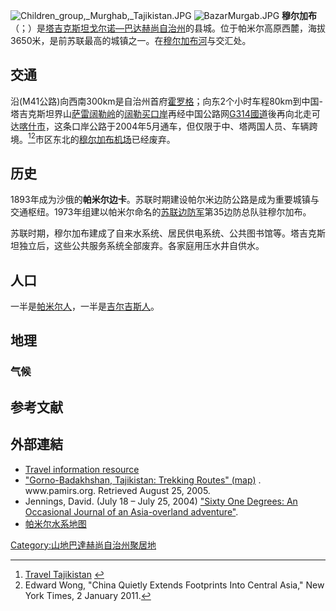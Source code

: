 {{Infobox settlement
|official_name =穆尔加布
|native_name = 
|image_skyline = 
|imagesize = 
|image_caption = 
|image_flag = 
|image_seal = 
|image_map = 
|map_caption = 
|pushpin_map            = Tajikistan
|pushpin_label_position =bottom
|pushpin_mapsize        = 300
|pushpin_map_caption    =在塔吉克斯坦的位置
|subdivision_type = [[Countries_of_the_world|Country]]
|subdivision_type1 = [[塔吉克斯坦行政区划|塔吉克斯坦行政区划]]
|subdivision_name = [[Image:Flag_of_Tajikistan.svg|25px]] [[塔吉克斯坦|塔吉克斯坦]]
|subdivision_name1 = [[戈尔诺—巴达赫尚自治州|戈尔诺—巴达赫尚自治州]]
|subdivision_type2 = 
|subdivision_name2 = 
|established_title = 
|established_date =
|government_type = 
|leader_title = 
|leader_name = 
|area_magnitude = 
|area_total_sq_mi =
|area_total_km2 = 
|area_land_sq_mi =
|area_land_km2 = 
|area_urban_sq_mi = 
|area_urban_km2 = 
|area_metro_km2 = 
|area_metro_sq_mi = 
|population_as_of=2000
|population_footnotes =
|population_total =  4,000
|population_urban = 
|population_metro =
|population_density_sq_mi = 
|population_density_km2 =
|timezone = [[UTC+5|UTC+5]]
|utc_offset = 
|timezone_DST =
|utc_offset_DST = 
|elevation_footnotes=
|elevation_m = 
|elevation_ft = 11869
|postal_code_type = 
|postal_code = 
|area_code = 
|website = 
|footnotes =
}}
[[File:Children_group,_Murghab,_Tajikistan.JPG|thumb]]
[[File:BazarMurgab.JPG|thumb]]
'''穆尔加布'''（{{lang-tg|Мурғоб}}；{{lang-ru|Мургаб}}）是[[塔吉克斯坦|塔吉克斯坦]][[戈尔诺—巴达赫尚自治州|戈尔诺—巴达赫尚自治州]]{{tsl|en|Murghob District|穆尔加布县}}的县城。位于帕米尔高原西麓，海拔3650米，是前苏联最高的城镇之一。在[[巴爾坦格河|穆尔加布河]]与{{tsl|en|Pamir Highway|帕米尔公路}}交汇处。 

==交通==
沿{{tsl|en|Pamir Highway|帕米尔公路}}(M41公路)向西南300km是自治州首府[[霍罗格|霍罗格]]；向东2个小时车程80km到中国-塔吉克斯坦界山[[萨雷阔勒岭|萨雷阔勒岭]]的[[阔勒买口岸|阔勒买口岸]]再经中国公路网[[314国道|G314國道]]後再向北走可达[[喀什市|喀什市]]，这条口岸公路于2004年5月通车，但仅限于中、塔两国人员、车辆跨境。<ref>[http://www.traveltajikistan.com/roadrail/road.html#arriving_from_china Travel Tajikistan] {{webarchive|url=https://web.archive.org/web/20141108200749/http://www.traveltajikistan.com/roadrail/road.html |date=2014-11-08 }}</ref><ref>Edward Wong, "China Quietly Extends Footprints Into Central Asia," New York Times, 2 January 2011.</ref>市区东北的[[穆尔加布机场|穆尔加布机场]]已经废弃。

==历史==
1893年成为沙俄的'''帕米尔边卡'''。苏联时期建设帕尔米边防公路是成为重要城镇与交通枢纽。1973年组建以帕米尔命名的[[苏联边防军|苏联边防军]]第35边防总队驻穆尔加布。

苏联时期，穆尔加布建成了自来水系统、居民供电系统、公共图书馆等。塔吉克斯坦独立后，这些公共服务系统全部废弃。各家庭用压水井自供水。
==人口==
一半是[[帕米尔人|帕米尔人]]，一半是[[吉尔吉斯人|吉尔吉斯人]]。
==地理==
===气候===
{{Weather box|location = Murghab
|metric first = y
|single line = y
| Jan mean C = -18.7
| Feb mean C = -16.8
| Mar mean C = -9.9
| Apr mean C = -2.7
| May mean C = 0.8
| Jun mean C = 5.1
| Jul mean C = 8.7
| Aug mean C = 8.5
| Sep mean C = 4
| Oct mean C = -2.2
| Nov mean C = -9
| Dec mean C = -14.7
|year mean C = -3.9
|precipitation colour = green
|Jan precipitation mm = 27.6
|Feb precipitation mm = 29.4
|Mar precipitation mm = 40.2
|Apr precipitation mm = 38.4
|May precipitation mm = 45.1
|Jun precipitation mm = 28.4
|Jul precipitation mm = 22.0
|Aug precipitation mm = 19.9
|Sep precipitation mm = 10.9
|Oct precipitation mm = 22.8
|Nov precipitation mm = 29.4
|Dec precipitation mm = 33.6
|year precipitation mm = 347.7
|Jan humidity = 59.5
|Feb humidity = 60.2
|Mar humidity = 56.0
|Apr humidity = 52.0
|May humidity = 50.1
|Jun humidity = 43.1
|Jul humidity = 43.4
|Aug humidity = 44.8
|Sep humidity = 43.5
|Oct humidity = 45.9
|Nov humidity = 49.7
|Dec humidity = 56.3
|year humidity = 50.4
|unit precipitation days = 0.1 mm
|Jan precipitation days = 6.6
|Feb precipitation days = 7.7
|Mar precipitation days = 8.7
|Apr precipitation days = 9.0
|May precipitation days = 11.0
|Jun precipitation days = 9.0
|Jul precipitation days = 8.4
|Aug precipitation days = 6.5
|Sep precipitation days = 5.0
|Oct precipitation days = 4.9
|Nov precipitation days = 4.6
|Dec precipitation days = 5.7
|source 1 =
{{cite web
| url = http://www.weatherbase.com/weather/weather.php3?s=605181&cityname=Murghab-Tajikistan
| title = The Climate of Murghab
| publisher = Weatherbase
| language = en
| accessdate = 1 August 2014
| archive-date = 2014-08-08
| archive-url = https://web.archive.org/web/20140808140241/http://www.weatherbase.com/weather/weather.php3?s=605181&cityname=Murghab-Tajikistan
| dead-url = no
}}
}}

==参考文献==
{{Reflist}}

==外部連結==
{{portal|塔吉克}}
*[http://traveltotajikistan.org/ Travel information resource] {{Wayback|url=http://traveltotajikistan.org/ |date=20141009020931 }}
*[http://www.pamirs.org/images/maps/gbaorm.gif "Gorno-Badakhshan, Tajikistan: Trekking Routes" (map)] {{Wayback|url=http://www.pamirs.org/images/maps/gbaorm.gif |date=20081219170307 }}. www.pamirs.org.  Retrieved August 25, 2005.
*Jennings, David. (July 18 – July 25, 2004) [https://web.archive.org/web/20160303173823/http://www.davidjennings.net/weblog/archives/2004_07.html "Sixty One Degrees: An Occasional Journal of an Asia-overland adventure"].
* [http://www.pamirs.org/images/maps/gbaorm.gif 帕米尔水系地图] {{Wayback|url=http://www.pamirs.org/images/maps/gbaorm.gif |date=20081219170307 }}

{{coord|38|10|08|N|73|57|54|E|region:TJ_type:city(4000)|display=title}}

{{DEFAULTSORT:Murghab}}
[[Category:山地巴達赫尚自治州聚居地|Category:山地巴達赫尚自治州聚居地]]